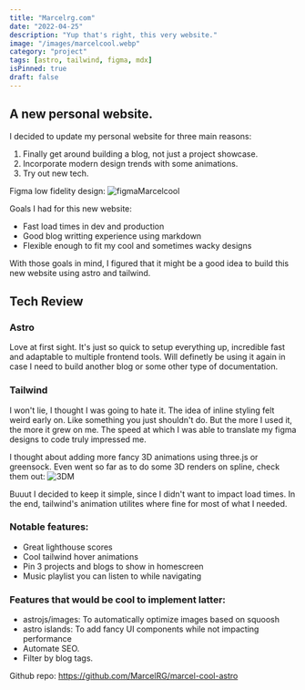 ```yaml
---
title: "Marcelrg.com"
date: "2022-04-25"
description: "Yup that's right, this very website."
image: "/images/marcelcool.webp"
category: "project"
tags: [astro, tailwind, figma, mdx]
isPinned: true
draft: false
---
```


## A new personal website.

I decided to update my personal website for three main reasons:

1. Finally get around building a blog, not just a project showcase.
2. Incorporate modern design trends with some animations.
3. Try out new tech.

Figma low fidelity design:
![figmaMarcelcool](/images/figmaMarcelcool.webp)

Goals I had for this new website:

- Fast load times in dev and production
- Good blog writting experience using markdown
- Flexible enough to fit my cool and sometimes wacky designs

With those goals in mind, I figured that it might be a good idea to build this new website using astro and tailwind.

## Tech Review

### Astro

Love at first sight. It's just so quick to setup everything up, incredible fast and adaptable to multiple frontend tools.
Will definetly be using it again in case I need to build another blog or some other type of documentation.

### Tailwind

I won't lie, I thought I was going to hate it. The idea of inline styling felt weird early on.
Like something you just shouldn't do. But the more I used it, the more it grew on me.
The speed at which I was able to translate my figma designs to code truly impressed me.

I thought about adding more fancy 3D animations using three.js or greensock.
Even went so far as to do some 3D renders on spline, check them out:
![3DM](/images/3DM.gif)

Buuut I decided to keep it simple, since I didn't want to impact load times.
In the end, tailwind's animation utilites where fine for most of what I needed.

### Notable features:

- Great lighthouse scores
- Cool tailwind hover animations
- Pin 3 projects and blogs to show in homescreen
- Music playlist you can listen to while navigating

### Features that would be cool to implement latter:

- astrojs/images: To automatically optimize images based on squoosh
- astro islands: To add fancy UI components while not impacting performance
- Automate SEO.
- Filter by blog tags.

Github repo: https://github.com/MarcelRG/marcel-cool-astro
